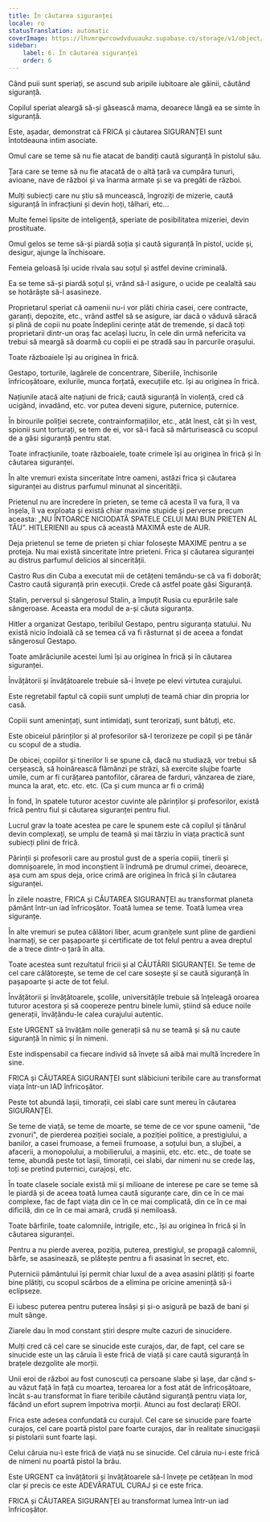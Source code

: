 ```yaml
---
title: În căutarea siguranței
locale: ro
statusTranslation: automatic
coverImage: https://lhvmrqwrcowdvduuaukz.supabase.co/storage/v1/object/public/strapi-uploads/small_cover-educacion-fundamental.webp-2d51a7828a2b1309555be27f7e2a61a0.webp
sidebar:
    label: 6. În căutarea siguranței
    order: 6
---
```

Când puii sunt speriați, se ascund sub aripile iubitoare ale găinii, căutând siguranță.

Copilul speriat aleargă să-și găsească mama, deoarece lângă ea se simte în siguranță.

Este, așadar, demonstrat că FRICA și căutarea SIGURANȚEI sunt întotdeauna intim asociate.

Omul care se teme să nu fie atacat de bandiți caută siguranță în pistolul său.

Țara care se teme să nu fie atacată de o altă țară va cumpăra tunuri, avioane, nave de război și va înarma armate și se va pregăti de război.

Mulți subiecți care nu știu să muncească, îngroziți de mizerie, caută siguranță în infracțiuni și devin hoți, tâlhari, etc...

Multe femei lipsite de inteligență, speriate de posibilitatea mizeriei, devin prostituate.

Omul gelos se teme să-și piardă soția și caută siguranță în pistol, ucide și, desigur, ajunge la închisoare.

Femeia geloasă își ucide rivala sau soțul și astfel devine criminală.

Ea se teme să-și piardă soțul și, vrând să-l asigure, o ucide pe cealaltă sau se hotărăște să-l asasineze.

Proprietarul speriat că oamenii nu-i vor plăti chiria casei, cere contracte, garanți, depozite, etc., vrând astfel să se asigure, iar dacă o văduvă săracă și plină de copii nu poate îndeplini cerințe atât de tremende, și dacă toți proprietarii dintr-un oraș fac același lucru, în cele din urmă nefericita va trebui să meargă să doarmă cu copiii ei pe stradă sau în parcurile orașului.

Toate războaiele își au originea în frică.

Gestapo, torturile, lagărele de concentrare, Siberiile, închisorile înfricoșătoare, exilurile, munca forțată, execuțiile etc. își au originea în frică.

Națiunile atacă alte națiuni de frică; caută siguranță în violență, cred că ucigând, invadând, etc. vor putea deveni sigure, puternice, puternice.

În birourile poliției secrete, contrainformațiilor, etc., atât în ​​est, cât și în vest, spionii sunt torturați, se tem de ei, vor să-i facă să mărturisească cu scopul de a găsi siguranță pentru stat.

Toate infracțiunile, toate războaiele, toate crimele își au originea în frică și în căutarea siguranței.

În alte vremuri exista sinceritate între oameni, astăzi frica și căutarea siguranței au distrus parfumul minunat al sincerității.

Prietenul nu are încredere în prieten, se teme că acesta îl va fura, îl va înșela, îl va exploata și există chiar maxime stupide și perverse precum aceasta: „NU ÎNTOARCE NICIODATĂ SPATELE CELUI MAI BUN PRIETEN AL TĂU”. HITLERIENII au spus că această MAXIMĂ este de AUR.

Deja prietenul se teme de prieten și chiar folosește MAXIME pentru a se proteja. Nu mai există sinceritate între prieteni. Frica și căutarea siguranței au distrus parfumul delicios al sincerității.

Castro Rus din Cuba a executat mii de cetățeni temându-se că va fi doborât; Castro caută siguranță prin execuții. Crede că astfel poate găsi Siguranță.

Stalin, perversul și sângerosul Stalin, a împuțit Rusia cu epurările sale sângeroase. Aceasta era modul de a-și căuta siguranța.

Hitler a organizat Gestapo, teribilul Gestapo, pentru siguranța statului. Nu există nicio îndoială că se temea că va fi răsturnat și de aceea a fondat sângerosul Gestapo.

Toate amărăciunile acestei lumi își au originea în frică și în căutarea siguranței.

Învățătorii și învățătoarele trebuie să-i învețe pe elevi virtutea curajului.

Este regretabil faptul că copiii sunt umpluți de teamă chiar din propria lor casă.

Copiii sunt amenințați, sunt intimidați, sunt terorizați, sunt bătuți, etc.

Este obiceiul părinților și al profesorilor să-l terorizeze pe copil și pe tânăr cu scopul de a studia.

De obicei, copiilor și tinerilor li se spune că, dacă nu studiază, vor trebui să cerșească, să hoinărească flămânzi pe străzi, să exercite slujbe foarte umile, cum ar fi curățarea pantofilor, cărarea de farduri, vânzarea de ziare, munca la arat, etc. etc. etc. (Ca și cum munca ar fi o crimă)

În fond, în spatele tuturor acestor cuvinte ale părinților și profesorilor, există frică pentru fiul și căutarea siguranței pentru fiul.

Lucrul grav la toate acestea pe care le spunem este că copilul și tânărul devin complexați, se umplu de teamă și mai târziu în viața practică sunt subiecți plini de frică.

Părinții și profesorii care au prostul gust de a speria copiii, tinerii și domnișoarele, în mod inconștient îi îndrumă pe drumul crimei, deoarece, așa cum am spus deja, orice crimă are originea în frică și în căutarea siguranței.

În zilele noastre, FRICA și CĂUTAREA SIGURANȚEI au transformat planeta pământ într-un iad înfricoșător. Toată lumea se teme. Toată lumea vrea siguranțe.

În alte vremuri se putea călători liber, acum granițele sunt pline de gardieni înarmați, se cer pașapoarte și certificate de tot felul pentru a avea dreptul de a trece dintr-o țară în alta.

Toate acestea sunt rezultatul fricii și al CĂUTĂRII SIGURANȚEI. Se teme de cel care călătorește, se teme de cel care sosește și se caută siguranță în pașapoarte și acte de tot felul.

Învățătorii și învățătoarele, școlile, universitățile trebuie să înțeleagă oroarea tuturor acestora și să coopereze pentru binele lumii, știind să educe noile generații, învățându-le calea curajului autentic.

Este URGENT să învățăm noile generații să nu se teamă și să nu caute siguranță în nimic și în nimeni.

Este indispensabil ca fiecare individ să învețe să aibă mai multă încredere în sine.

FRICA și CĂUTAREA SIGURANȚEI sunt slăbiciuni teribile care au transformat viața într-un IAD înfricoșător.

Peste tot abundă lașii, timorații, cei slabi care sunt mereu în căutarea SIGURANȚEI.

Se teme de viață, se teme de moarte, se teme de ce vor spune oamenii, "de zvonuri", de pierderea poziției sociale, a poziției politice, a prestigiului, a banilor, a casei frumoase, a femeii frumoase, a soțului bun, a slujbei, a afacerii, a monopolului, a mobilierului, a mașinii, etc. etc. etc., de toate se teme, abundă peste tot lașii, timorații, cei slabi, dar nimeni nu se crede laș, toți se pretind puternici, curajoși, etc.

În toate clasele sociale există mii și milioane de interese pe care se teme să le piardă și de aceea toată lumea caută siguranțe care, din ce în ce mai complexe, fac de fapt viața din ce în ce mai complicată, din ce în ce mai dificilă, din ce în ce mai amară, crudă și nemiloasă.

Toate bârfirile, toate calomniile, intrigile, etc., își au originea în frică și în căutarea siguranței.

Pentru a nu pierde averea, poziția, puterea, prestigiul, se propagă calomnii, bârfe, se asasinează, se plătește pentru a fi asasinat în secret, etc.

Puternicii pământului își permit chiar luxul de a avea asasini plătiți și foarte bine plătiți, cu scopul scârbos de a elimina pe oricine amenință să-i eclipseze.

Ei iubesc puterea pentru puterea însăși și și-o asigură pe bază de bani și mult sânge.

Ziarele dau în mod constant știri despre multe cazuri de sinucidere.

Mulți cred că cel care se sinucide este curajos, dar, de fapt, cel care se sinucide este un laș căruia îi este frică de viață și care caută siguranță în brațele dezgolite ale morții.

Unii eroi de război au fost cunoscuți ca persoane slabe și lașe, dar când s-au văzut față în față cu moartea, teroarea lor a fost atât de înfricoșătoare, încât s-au transformat în fiare teribile căutând siguranță pentru viața lor, făcând un efort suprem împotriva morții. Atunci au fost declarați EROI.

Frica este adesea confundată cu curajul. Cel care se sinucide pare foarte curajos, cel care poartă pistol pare foarte curajos, dar în realitate sinucigașii și pistolarii sunt foarte lași.

Celui căruia nu-i este frică de viață nu se sinucide. Cel căruia nu-i este frică de nimeni nu poartă pistol la brâu.

Este URGENT ca învățătorii și învățătoarele să-l învețe pe cetățean în mod clar și precis ce este ADEVĂRATUL CURAJ și ce este frica.

FRICA și CĂUTAREA SIGURANȚEI au transformat lumea într-un iad înfricoșător.

